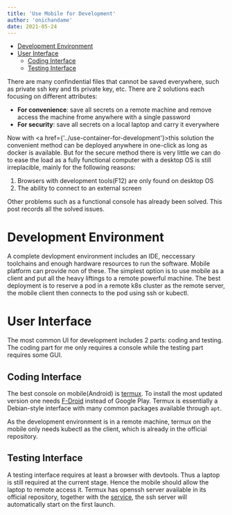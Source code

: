 ```yaml
---
title: 'Use Mobile for Development'
author: 'onichandame'
date: 2021-05-24
---
```


<!-- vim-markdown-toc GFM -->

- [Development Environment](#development-environment)
- [User Interface](#user-interface)
  - [Coding Interface](#coding-interface)
  - [Testing Interface](#testing-interface)

<!-- vim-markdown-toc -->

There are many confindential files that cannot be saved everywhere, such as private ssh key and tls private key, etc. There are 2 solutions each focusing on different attributes:

- **For convenience**: save all secrets on a remote machine and remove access the machine frome anywhere with a single password
- **For security**: save all secrets on a local laptop and carry it everywhere

Now with <a href={'../use-container-for-development'}>this solution</a> the convenient method can be deployed anywhere in one-click as long as docker is available. But for the secure method there is very little we can do to ease the load as a fully functional computer with a desktop OS is still irreplacible, mainly for the following reasons:

1. Browsers with development tools(F12) are only found on desktop OS
2. The ability to connect to an external screen

Other problems such as a functional console has already been solved. This post records all the solved issues.

# Development Environment

A complete devlopment environment includes an IDE, neccessary toolchains and enough hardware resources to run the software. Mobile platform can provide non of these. The simplest option is to use mobile as a client and put all the heavy liftings to a remote powerful machine. The best deployment is to reserve a pod in a remote k8s cluster as the remote server, the mobile client then connects to the pod using ssh or kubectl.

# User Interface

The most common UI for development includes 2 parts: coding and testing. The coding part for me only requires a console while the testing part requires some GUI.

## Coding Interface

The best console on mobile(Android) is [termux][termux]. To install the most updated version one needs [F-Droid][fdroid] instead of Google Play. Termux is essentially a Debian-style interface with many common packages available through `apt`.

As the development environment is in a remote machine, termux on the mobile only needs kubectl as the client, which is already in the official repository.

## Testing Interface

A testing interface requires at least a browser with devtools. Thus a laptop is still required at the current stage. Hence the mobile should allow the laptop to remote access it. Termux has openssh server available in its official repository, together with the [service][service], the ssh server will automatically start on the first launch.

[termux]: https://termux.com/
[fdroid]: https://www.f-droid.org/
[service]: https://wiki.termux.com/wiki/Termux-services
